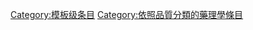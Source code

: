 {{catmore1|[[Wikipedia:药理学专题|Wikipedia:药理学专题]]}}
{{Articles by Quality|topic=药理学|project=药理学|format=TOC}}
{{emptycat}}

[[Category:模板级条目|Category:模板级条目]]
[[Category:依照品質分類的藥理學條目|Category:依照品質分類的藥理學條目]]
